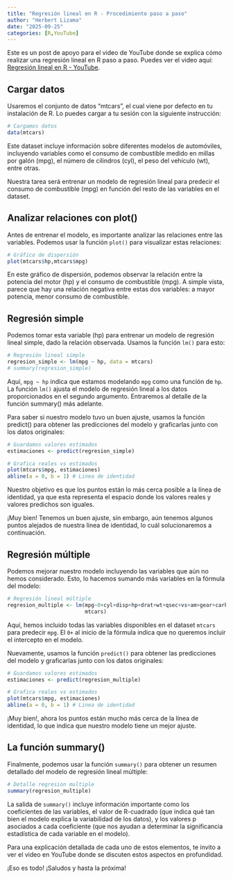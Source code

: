 ```yaml
---
title: "Regresión lineal en R - Procedimiento paso a paso"
author: "Herbert Lizama"
date: "2025-09-25"
categories: [R,YouTube]
---
```

Este es un post de apoyo para el video de YouTube donde se explica cómo realizar una regresión lineal en R paso a paso. Puedes ver el video aquí: [Regresión lineal en R - YouTube](https://www.youtube.com/watch?v=example).

## Cargar datos
Usaremos el conjunto de datos “mtcars”, el cual viene por defecto en tu instalación de R. Lo puedes cargar a tu sesión con la siguiente instrucción:

```r
# Cargamos datos
data(mtcars)
```

Este dataset incluye información sobre diferentes modelos de automóviles, incluyendo variables como el consumo de combustible medido en millas por galón (mpg), el número de cilindros (cyl), el peso del vehículo (wt), entre otras.

Nuestra tarea será entrenar un modelo de regresión lineal para predecir el consumo de combustible (mpg) en función del resto de las variables en el dataset.

## Analizar relaciones con plot()
Antes de entrenar el modelo, es importante analizar las relaciones entre las variables. Podemos usar la función `plot()` para visualizar estas relaciones:
```r
# Gráfico de dispersión
plot(mtcars$hp,mtcars$mpg)
```

En este gráfico de dispersión, podemos observar la relación entre la potencia del motor (hp) y el consumo de combustible (mpg). A simple vista, parece que hay una relación negativa entre estas dos variables: a mayor potencia, menor consumo de combustible.

## Regresión simple
Podemos tomar esta variable (hp) para entrenar un modelo de regresión lineal simple, dado la relación observada. Usamos la función `lm()` para esto:
```r
# Regresión lineal simple
regresion_simple <- lm(mpg ~ hp, data = mtcars)
# summary(regresion_simple)
```

Aquí, `mpg ~ hp` indica que estamos modelando `mpg` como una función de `hp`. La función `lm()` ajusta el modelo de regresión lineal a los datos proporcionados en el segundo argumento. Entraremos al detalle de la función summary() más adelante.

Para saber si nuestro modelo tuvo un buen ajuste, usamos la función predict() para obtener las predicciones del modelo y graficarlas junto con los datos originales:
```r
# Guardamos valores estimados
estimaciones <- predict(regresion_simple)

# Grafica reales vs estimados
plot(mtcars$mpg, estimaciones)
abline(a = 0, b = 1) # Linea de identidad
```

Nuestro objetivo es que los puntos están lo más cerca posible a la línea de identidad, ya que esta representa el espacio donde los valores reales y valores predichos son iguales. 

¡Muy bien! Tenemos un buen ajuste, sin embargo, aún tenemos algunos puntos alejados de nuestra linea de identidad, lo cuál solucionaremos a continuación.

## Regresión múltiple
Podemos mejorar nuestro modelo incluyendo las variables que aún no hemos considerado. Esto, lo hacemos sumando más variables en la fórmula del modelo:
```r
# Regresión lineal múltiple
regresion_multiple <- lm(mpg~0+cyl+disp+hp+drat+wt+qsec+vs+am+gear+carb,
                         mtcars)
```

Aquí, hemos incluido todas las variables disponibles en el dataset `mtcars` para predecir `mpg`. El `0+` al inicio de la fórmula indica que no queremos incluir el intercepto en el modelo.

Nuevamente, usamos la función `predict()` para obtener las predicciones del modelo y graficarlas junto con los datos originales:
```r
# Guardamos valores estimados
estimaciones <- predict(regresion_multiple)

# Grafica reales vs estimados
plot(mtcars$mpg, estimaciones)
abline(a = 0, b = 1) # Linea de identidad
```

¡Muy bien!, ahora los puntos están mucho más cerca de la línea de identidad, lo que indica que nuestro modelo tiene un mejor ajuste.

## La función summary()
Finalmente, podemos usar la función `summary()` para obtener un resumen detallado del modelo de regresión lineal múltiple:
```r
# Detalle regresion multiple
summary(regresion_multiple)
```

La salida de `summary()` incluye información importante como los coeficientes de las variables, el valor de R-cuadrado (que indica qué tan bien el modelo explica la variabilidad de los datos), y los valores p asociados a cada coeficiente (que nos ayudan a determinar la significancia estadística de cada variable en el modelo).

Para una explicación detallada de cada uno de estos elementos, te invito a ver el video en YouTube donde se discuten estos aspectos en profundidad.

¡Eso es todo! ¡Saludos y hasta la próxima!

